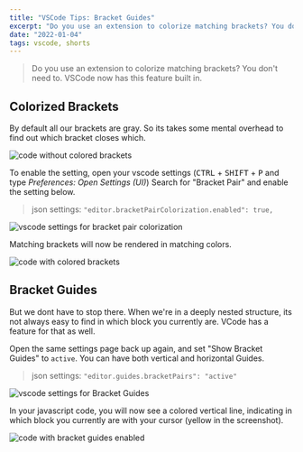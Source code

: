 ```yaml
---
title: "VSCode Tips: Bracket Guides"
excerpt: "Do you use an extension to colorize matching brackets? You don't need to."
date: "2022-01-04"
tags: vscode, shorts
---
```


> Do you use an extension to colorize matching brackets? You don't need to. VSCode now has this feature built in.

## Colorized Brackets

By default all our brackets are gray. So its takes some mental overhead to find out which bracket closes which.

![code without colored brackets](/images/vscode-brackets/01.png)

To enable the setting, open your vscode settings (<kbd>CTRL</kbd> + <kbd>SHIFT</kbd> + <kbd>P</kbd> and type _Preferences: Open Settings (UI)_)
Search for "Bracket Pair" and enable the setting below.

> json settings: `"editor.bracketPairColorization.enabled": true,`

![vscode settings for bracket pair colorization](/images/vscode-brackets/02.png)

Matching brackets will now be rendered in matching colors.

![code with colored brackets](/images/vscode-brackets/03.png)

## Bracket Guides

But we dont have to stop there. When we're in a deeply nested structure, its not always easy to find in which block you currently are. VCode has a feature for that as well.

Open the same settings page back up again, and set "Show Bracket Guides" to `active`. You can have both vertical and horizontal Guides.

> json settings: `"editor.guides.bracketPairs": "active"`

![vscode settings for Bracket Guides](/images/vscode-brackets/04.png)

In your javascript code, you will now see a colored vertical line, indicating in which block you currently are with your cursor (yellow in the screenshot).

![code with bracket guides enabled](/images/vscode-brackets/05.png)
